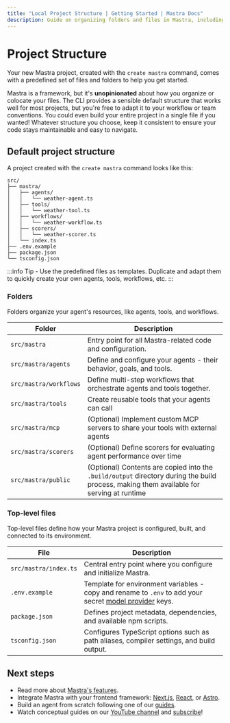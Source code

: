 ```yaml
---
title: "Local Project Structure | Getting Started | Mastra Docs"
description: Guide on organizing folders and files in Mastra, including best practices and recommended structures.
---
```


# Project Structure

Your new Mastra project, created with the `create mastra` command, comes with a predefined set of files and folders to help you get started.

Mastra is a framework, but it's **unopinionated** about how you organize or colocate your files. The CLI provides a sensible default structure that works well for most projects, but you're free to adapt it to your workflow or team conventions. You could even build your entire project in a single file if you wanted! Whatever structure you choose, keep it consistent to ensure your code stays maintainable and easy to navigate.

## Default project structure

A project created with the `create mastra` command looks like this:

```
src/
├── mastra/
│   ├── agents/
│   │   └── weather-agent.ts
│   ├── tools/
│   │   └── weather-tool.ts
│   ├── workflows/
│   │   └── weather-workflow.ts
│   ├── scorers/
│   │   └── weather-scorer.ts
│   └── index.ts
├── .env.example
├── package.json
└── tsconfig.json
```

:::info
Tip - Use the predefined files as templates. Duplicate and adapt them to quickly create your own agents, tools, workflows, etc.
:::

### Folders

Folders organize your agent's resources, like agents, tools, and workflows.

| Folder                 | Description |
| ---------------------- | ------------ |
| `src/mastra`           | Entry point for all Mastra-related code and configuration.|
| `src/mastra/agents`    | Define and configure your agents - their behavior, goals, and tools. |
| `src/mastra/workflows` | Define multi-step workflows that orchestrate agents and tools together. |
| `src/mastra/tools`     | Create reusable tools that your agents can call |
| `src/mastra/mcp`       | (Optional) Implement custom MCP servers to share your tools with external agents |
| `src/mastra/scorers`   | (Optional) Define scorers for evaluating agent performance over time |
| `src/mastra/public`    | (Optional) Contents are copied into the `.build/output` directory during the build process, making them available for serving at runtime |

### Top-level files

Top-level files define how your Mastra project is configured, built, and connected to its environment.

| File                  | Description |
| --------------------- | ------------ |
| `src/mastra/index.ts` | Central entry point where you configure and initialize Mastra. |
| `.env.example`        | Template for environment variables - copy and rename to `.env` to add your secret [model provider](/models) keys. |
| `package.json`        | Defines project metadata, dependencies, and available npm scripts. |
| `tsconfig.json`       | Configures TypeScript options such as path aliases, compiler settings, and build output. |

## Next steps

- Read more about [Mastra's features](/docs#why-mastra).
- Integrate Mastra with your frontend framework: [Next.js](/frameworks/web-frameworks/next-js), [React](/frameworks/web-frameworks/vite-react), or [Astro](/frameworks/web-frameworks/astro).
- Build an agent from scratch following one of our [guides](/guides).
- Watch conceptual guides on our [YouTube channel](https://www.youtube.com/@mastra-ai) and [subscribe](https://www.youtube.com/@mastra-ai?sub_confirmation=1)!